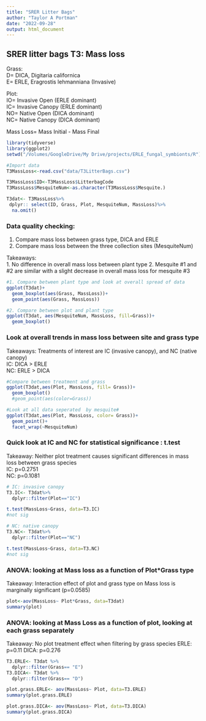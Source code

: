 ```yaml
---
title: "SRER Litter Bags"
author: "Taylor A Portman"
date: "2022-09-28"
output: html_document
---
```


## SRER litter bags T3: Mass loss

Grass:   
D= DICA, Digitaria californica  
E= ERLE, Eragrostis lehmanniana (Invasive)   

Plot:   
IO= Invasive Open (ERLE dominant)  
IC= Invasive Canopy (ERLE dominant)  
NO= Native Open (DICA dominant)  
NC= Native Canopy (DICA dominant)  

Mass Loss= Mass Initial - Mass Final  


```r
library(tidyverse)
library(ggplot2)
setwd("/Volumes/GoogleDrive/My Drive/projects/ERLE_fungal_symbionts/R")
```

```r
#Import data
T3MassLoss<-read.csv("data/T3LitterBags.csv")

T3MassLoss$ID<-T3MassLoss$LitterbagCode
T3MassLoss$MesquiteNum<-as.character(T3MassLoss$Mesquite.)

T3dat<- T3MassLoss%>%
 dplyr:: select(ID, Grass, Plot, MesquiteNum, MassLoss)%>%
  na.omit()
```


### Data quality checking: 

1. Compare mass loss between grass type, DICA and ERLE 
2. Compare mass loss between the three collection sites (MesquiteNum) 

Takeaways:  
1. No difference in overall mass loss between plant type 
2. Mesquite #1 and #2 are similar with a slight decrease in overall mass loss for mesquite #3 
```r
#1. Compare between plant type and look at overall spread of data
ggplot(T3dat)+
  geom_boxplot(aes(Grass, MassLoss))+
  geom_point(aes(Grass, MassLoss))

#2. Compare between plot and plant type
ggplot(T3dat, aes(MesquiteNum, MassLoss, fill=Grass))+
  geom_boxplot()
```

### Look at overall trends in mass loss between site and grass type

Takeaways: 
Treatments of interest are IC (invasive canopy), and NC (native canopy)   
IC: DICA > ERLE   
NC: ERLE > DICA   
```r
#Compare between treatment and grass
ggplot(T3dat,aes(Plot, MassLoss, fill= Grass))+
  geom_boxplot()
  #geom_point(aes(color=Grass))

#Look at all data seperated  by mesquite#
ggplot(T3dat,aes(Plot, MassLoss, color= Grass))+
  geom_point()+
  facet_wrap(~MesquiteNum)
```

### Quick look at IC and NC for statistical significance : t.test

Takeaway: 
Neither plot treatment causes significant differences in mass loss between grass species  
IC: p=0.2751  
NC: p=0.1081
```r
# IC: invasive canopy
T3.IC<- T3dat%>%
  dplyr::filter(Plot=="IC")

t.test(MassLoss~Grass, data=T3.IC)
#not sig

# NC: native canopy
T3.NC<- T3dat%>%
  dplyr::filter(Plot=="NC")

t.test(MassLoss~Grass, data=T3.NC)
#not sig


```


### ANOVA: looking at Mass loss as a function of Plot*Grass type 

Takeaway: 
Interaction effect of plot and grass type on Mass loss is marginally significant (p=0.0585)

```r
plot<-aov(MassLoss~ Plot*Grass, data=T3dat)
summary(plot)
```

### ANOVA: looking at Mass Loss as a function of plot, looking at each grass separately 

Takeaway: No plot treatment effect when filtering by grass species 
ERLE: p=0.11
DICA: p=0.276
```r
T3.ERLE<- T3dat %>%
  dplyr::filter(Grass== "E")
T3.DICA<- T3dat %>%
  dplyr::filter(Grass== "D")

plot.grass.ERLE<- aov(MassLoss~ Plot, data=T3.ERLE)
summary(plot.grass.ERLE)

plot.grass.DICA<- aov(MassLoss~ Plot, data=T3.DICA)
summary(plot.grass.DICA)
```

